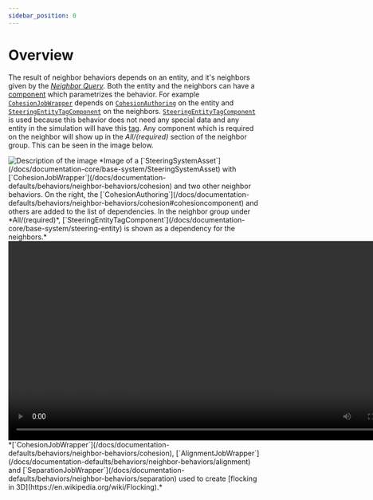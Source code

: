 ```yaml
---
sidebar_position: 0
---
```


# Overview

The result of neighbor behaviors depends on an entity, and it's neighbors given by the [*Neighbor Query*](/docs/documentation-core/queries/neighbor_queries/overview). Both the entity and the neighbors can have a [component](/docs/documentation-core/components/intro) which parametrizes the behavior. For example [`CohesionJobWrapper`](/docs/documentation-defaults/behaviors/neighbor-behaviors/cohesion) depends on [`CohesionAuthoring`](/docs/documentation-defaults/behaviors/neighbor-behaviors/cohesion#cohesioncomponent) on the entity and [`SteeringEntityTagComponent`](/docs/documentation-core/base-system/steering-entity) on the neighbors. [`SteeringEntityTagComponent`](/docs/documentation-core/base-system/steering-entity) is used because this behavior does not need any special data and any entity in the simulation will have this [tag](/docs/documentation-core/components/Tags). Any component which is required on the neighbor will show up in the *All/(required)* section of the neighbor group. This can be seen in the image below. 

<img src="/img/samples/flocking/Asset.png" alt="Description of the image"/>
*Image of a [`SteeringSystemAsset`](/docs/documentation-core/base-system/SteeringSystemAsset) with [`CohesionJobWrapper`](/docs/documentation-defaults/behaviors/neighbor-behaviors/cohesion) and two other neighbor behaviors. On the right, the [`CohesionAuthoring`](/docs/documentation-defaults/behaviors/neighbor-behaviors/cohesion#cohesioncomponent) and others are added to the list of dependencies. In the neighbor group under *All/(required)*, [`SteeringEntityTagComponent`](/docs/documentation-core/base-system/steering-entity) is shown as a dependency for the neighbors.* 

<video controls width="800">
  <source src="/videos/samples/flocking/3D.mp4" type="video/mp4" />
  Your browser does not support the video tag.
</video>
*[`CohesionJobWrapper`](/docs/documentation-defaults/behaviors/neighbor-behaviors/cohesion), [`AlignmentJobWrapper`](/docs/documentation-defaults/behaviors/neighbor-behaviors/alignment) and [`SeparationJobWrapper`](/docs/documentation-defaults/behaviors/neighbor-behaviors/separation) used to create [flocking in 3D](https://en.wikipedia.org/wiki/Flocking).*
